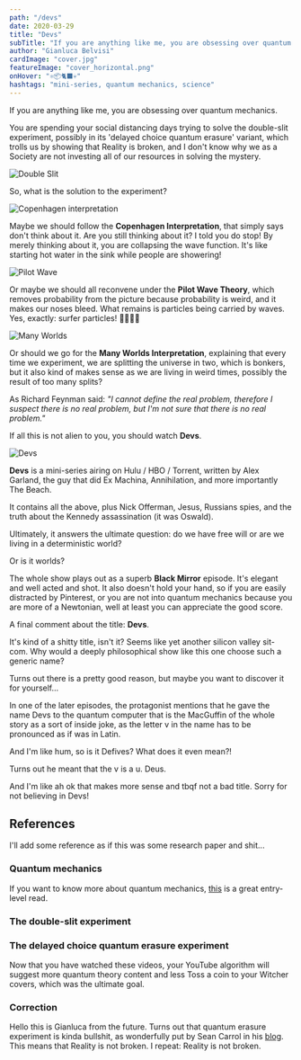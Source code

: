 ```yaml
---
path: "/devs"
date: 2020-03-29
title: "Devs"
subTitle: "If you are anything like me, you are obsessing over quantum mechanics..."
author: "Gianluca Belvisi"
cardImage: "cover.jpg"
featureImage: "cover_horizontal.png"
onHover: "⚛📦🐈‍⬛💀"
hashtags: "mini-series, quantum mechanics, science"
---
```

If you are anything like me, you are obsessing over quantum mechanics.

You are spending your social distancing days trying to solve the double-slit experiment, possibly in its 'delayed choice quantum erasure' variant, which trolls us by showing that Reality is broken, and I don't know why we as a Society are not investing all of our resources in solving the mystery.

![Double Slit](doubleslit.jpg)

So, what is the solution to the experiment?

![Copenhagen interpretation](cph.jpg)

Maybe we should follow the **Copenhagen Interpretation**, that simply says don't think about it. Are you still thinking about it? I told you do stop! By merely thinking about it, you are collapsing the wave function. It's like starting hot water in the sink while people are showering!

![Pilot Wave](pilotwave.png)

Or maybe we should all reconvene under the **Pilot Wave Theory**, which removes probability from the picture because probability is weird, and it makes our noses bleed. What remains is particles being carried by waves. Yes, exactly: surfer particles! 🌊🏄🏽‍♂️

![Many Worlds](loki.jpg)

Or should we go for the **Many Worlds Interpretation**, explaining that every time we experiment, we are splitting the universe in two, which is bonkers, but it also kind of makes sense as we are living in weird times, possibly the result of too many splits?

As Richard Feynman said: *"I cannot define the real problem, therefore I suspect there is no real problem, but I'm not sure that there is no real problem."*

If all this is not alien to you, you should watch **Devs**.

![Devs](deus.jpg)

**Devs** is a mini-series airing on Hulu / HBO  / Torrent, written by Alex Garland, the guy that did Ex Machina, Annihilation, and more importantly The Beach.

It contains all the above, plus Nick Offerman, Jesus, Russians spies, and the truth about the Kennedy assassination (it was Oswald).

Ultimately, it answers the ultimate question: do we have free will or are we living in a deterministic world?

Or is it worlds?

The whole show plays out as a superb **Black Mirror** episode. It's elegant and well acted and shot. It also doesn't hold your hand, so if you are easily distracted by Pinterest, or you are not into quantum mechanics because you are more of a Newtonian, well at least you can appreciate the good score.

A final comment about the title: **Devs**.

It's kind of a shitty title, isn't it? Seems like yet another silicon valley sit-com. Why would a deeply philosophical show like this one choose such a generic name?

Turns out there is a pretty good reason, but maybe you want to discover it for yourself...

<Spoiler>

In one of the later episodes, the protagonist mentions that he gave the name Devs to the quantum computer that is the MacGuffin of the whole story as a sort of inside joke, as the letter v in the name has to be pronounced as if was in Latin.

And I'm like hum, so is it Defives? What does it even mean?!

Turns out he meant that the v is a u. Deus.

And I'm like ah ok that makes more sense and tbqf not a bad title. Sorry for not believing in Devs!

</Spoiler>


## References

I'll add some reference as if this was some research paper and shit...

### Quantum mechanics

If you want to know more about quantum mechanics, [this](https://www.bookdepository.com/Something-Deeply-Hidden-Sean-Carroll/9781786078360?ref=grid-view&qid=1635616429285&sr=1-2) is a great entry-level read.

### The double-slit experiment

<YouTube source="A9tKncAdlHQ"/>

### The delayed choice quantum erasure experiment

<YouTube source="8ORLN_KwAgs"/>

Now that you have watched these videos, your YouTube algorithm will suggest more quantum theory content and less Toss a coin to your Witcher covers, which was the ultimate goal.

### Correction

Hello this is Gianluca from the future. Turns out that quantum erasure experiment is kinda bullshit, as wonderfully put by Sean Carrol in his [blog](https://www.preposterousuniverse.com/blog/2019/09/21/the-notorious-delayed-choice-quantum-eraser/). This means that Reality is not broken. I repeat: Reality is not broken.

